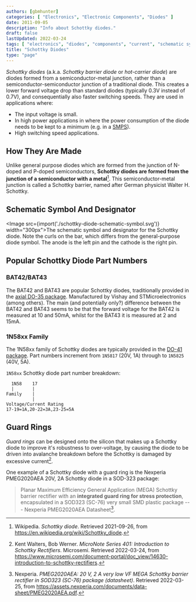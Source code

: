 ```yaml
---
authors: [gbmhunter]
categories: [ "Electronics", "Electronic Components", "Diodes" ]
date: 2011-09-05
description: "Info about Schottky diodes."
draft: false
lastUpdated: 2022-03-24
tags: [ "electronics", "diodes", "components", "current", "schematic symbols", "Schottky", "BAT42", "BAT43", "guard rings", "semiconductors", "silicon" ]
title: "Schottky Diodes"
type: "page"
---
```



_Schottky diodes_ (a.k.a. _Schottky barrier diode_ or _hot-carrier diode_) are diodes formed from a semiconductor-metal junction, rather than a semiconductor-semiconductor junction of a traditional diode. This creates a lower forward voltage drop than standard diodes (typically 0.3V instead of 0.7V), and consequentially also faster switching speeds. They are used in applications where:

* The input voltage is small.
* In high power applications in where the power consumption of the diode needs to be kept to a minimum (e.g. in a [SMPS](/electronics/components/power-regulators/switch-mode-power-supplies-smps/)).
* High switching speed applications.

## How They Are Made

Unlike general purpose diodes which are formed from the junction of N-doped and P-doped semiconductors, **Schottky diodes are formed from the junction of a semiconductor with a metal**[^bib-wikipedia-schottky]. This semiconductor-metal junction is called a Schottky barrier, named after German physicist Walter H. Schottky.

## Schematic Symbol And Designator

<Image src={import('./schottky-diode-schematic-symbol.svg')} width="300px">The schematic symbol and designator for the Schottky diode. Note the curls on the bar, which differs from the general-purpose diode symbol. The anode is the left pin and the cathode is the right pin.</Image>

## Popular Schottky Diode Part Numbers

### BAT42/BAT43

The BAT42 and BAT43 are popular Schottky diodes, traditionally provided in the [axial DO-35 package](/pcb-design/component-packages/do-35-component-package/). Manufactured by Vishay and STMicroelectronics (among others). The main (and potentially only?) difference between the BAT42 and BAT43 seems to be that the forward voltage for the BAT42 is measured at 10 and 50mA, whilst for the BAT43 it is measured at 2 and 15mA.

### 1N58xx Family

The 1N58xx family of Schottky diodes are typically provided in the [DO-41 package](/pcb-design/component-packages/do-41-component-package/). Part numbers increment from `1N5817` (20V, 1A) through to `1N5825` (40V, 5A).

`1N58xx` Schottky diode part number breakdown:

```text
  1N58    17
  |       |
Family    |
          |
Voltage/Current Rating
17-19=1A,20-22=3A,23-25=5A
```

## Guard Rings

_Guard rings_ can be designed onto the silicon that makes up a Schottky diode to improve it's robustness to over-voltage, by causing the diode to be driven into avalanche breakdown before the Schottky is damaged by excessive current[^bib-microsemi-intro-to-schottky].

One example of a Schottky diode with a guard ring is the Nexperia PMEG2020AEA 20V, 2A Schottky diode in a SOD-323 package:


> Planar Maximum Efficiency General Application (MEGA) Schottky barrier rectifier with an **integrated
> guard ring for stress protection**, encapsulated in a SOD323 (SC-76) very small SMD plastic
> package --- Nexperia PMEG2020AEA Datasheet[^bib-nexperia-pmeg2020aea].

[^bib-wikipedia-schottky]:  Wikipedia. _Schottky diode_. Retrieved 2021-09-26, from https://en.wikipedia.org/wiki/Schottky_diode.
[^bib-microsemi-intro-to-schottky]:  Kent Walters, Bob Werner. _MicroNote Series 401: Introduction to Schottky Rectifiers_. Microsemi. Retrieved 2022-03-24, from https://www.microsemi.com/document-portal/doc_view/14630-introduction-to-schottky-rectifiers.
[^bib-nexperia-pmeg2020aea]:  Nexperia. _PMEG2020AEA: 20 V, 2 A very low VF MEGA Schottky barrier rectifier in SOD323 (SC-76) package (datasheet)_. Retrieved 2022-03-25, from https://assets.nexperia.com/documents/data-sheet/PMEG2020AEA.pdf.
